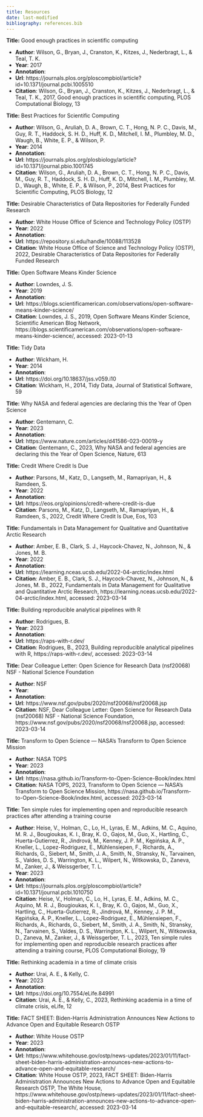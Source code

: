 ```yaml
---
title: Resources
date: last-modified
bibliography: references.bib
---
```


**Title:** Good enough practices in scientific computing  

* **Author**: Wilson, G., Bryan, J., Cranston, K., Kitzes, J., Nederbragt, L., & Teal, T. K.  
* **Year**: 2017  
* **Annotation**:   
* **Url**: https://journals.plos.org/ploscompbiol/article?id=10.1371/journal.pcbi.1005510  
* **Citation**: Wilson, G., Bryan, J., Cranston, K., Kitzes, J., Nederbragt, L., & Teal, T. K., 2017, Good enough practices in scientific computing, PLOS Computational Biology, 13


**Title:** Best Practices for Scientific Computing  

* **Author**: Wilson, G., Aruliah, D. A., Brown, C. T., Hong, N. P. C., Davis, M., Guy, R. T., Haddock, S. H. D., Huff, K. D., Mitchell, I. M., Plumbley, M. D., Waugh, B., White, E. P., & Wilson, P.  
* **Year**: 2014  
* **Annotation**:   
* **Url**: https://journals.plos.org/plosbiology/article?id=10.1371/journal.pbio.1001745  
* **Citation**: Wilson, G., Aruliah, D. A., Brown, C. T., Hong, N. P. C., Davis, M., Guy, R. T., Haddock, S. H. D., Huff, K. D., Mitchell, I. M., Plumbley, M. D., Waugh, B., White, E. P., & Wilson, P., 2014, Best Practices for Scientific Computing, PLOS Biology, 12


**Title:** Desirable Characteristics of Data Repositories for Federally Funded Research  

* **Author**: White House Office of Science and Technology Policy (OSTP)  
* **Year**: 2022  
* **Annotation**:   
* **Url**: https://repository.si.edu/handle/10088/113528  
* **Citation**: White House Office of Science and Technology Policy (OSTP), 2022, Desirable Characteristics of Data Repositories for Federally Funded Research


**Title:** Open Software Means Kinder Science  

* **Author**: Lowndes, J. S.  
* **Year**: 2019  
* **Annotation**:   
* **Url**: https://blogs.scientificamerican.com/observations/open-software-means-kinder-science/  
* **Citation**: Lowndes, J. S., 2019, Open Software Means Kinder Science, Scientific American Blog Network, https://blogs.scientificamerican.com/observations/open-software-means-kinder-science/, accessed: 2023-01-13


**Title:** Tidy Data  

* **Author**: Wickham, H.  
* **Year**: 2014  
* **Annotation**:   
* **Url**: https://doi.org/10.18637/jss.v059.i10  
* **Citation**: Wickham, H., 2014, Tidy Data, Journal of Statistical Software, 59


**Title:** Why NASA and federal agencies are declaring this the Year of Open Science  

* **Author**: Gentemann, C.  
* **Year**: 2023  
* **Annotation**:   
* **Url**: https://www.nature.com/articles/d41586-023-00019-y  
* **Citation**: Gentemann, C., 2023, Why NASA and federal agencies are declaring this the Year of Open Science, Nature, 613


**Title:** Credit Where Credit Is Due  

* **Author**: Parsons, M., Katz, D., Langseth, M., Ramapriyan, H., & Ramdeen, S.  
* **Year**: 2022  
* **Annotation**:   
* **Url**: https://eos.org/opinions/credit-where-credit-is-due  
* **Citation**: Parsons, M., Katz, D., Langseth, M., Ramapriyan, H., & Ramdeen, S., 2022, Credit Where Credit Is Due, Eos, 103


**Title:** Fundamentals in Data Management for Qualitative and Quantitative Arctic Research  

* **Author**: Amber, E. B., Clark, S. J., Haycock-Chavez, N., Johnson, N., & Jones, M. B.  
* **Year**: 2022  
* **Annotation**:   
* **Url**: https://learning.nceas.ucsb.edu/2022-04-arctic/index.html  
* **Citation**: Amber, E. B., Clark, S. J., Haycock-Chavez, N., Johnson, N., & Jones, M. B., 2022, Fundamentals in Data Management for Qualitative and Quantitative Arctic Research, https://learning.nceas.ucsb.edu/2022-04-arctic/index.html, accessed: 2023-03-14


**Title:** Building reproducible analytical pipelines with R  

* **Author**: Rodrigues, B.  
* **Year**: 2023  
* **Annotation**:   
* **Url**: https://raps-with-r.dev/  
* **Citation**: Rodrigues, B., 2023, Building reproducible analytical pipelines with R, https://raps-with-r.dev/, accessed: 2023-03-14


**Title:** Dear Colleague Letter: Open Science for Research Data (nsf20068) NSF - National Science Foundation  

* **Author**: NSF  
* **Year**:   
* **Annotation**:   
* **Url**: https://www.nsf.gov/pubs/2020/nsf20068/nsf20068.jsp  
* **Citation**: NSF, Dear Colleague Letter: Open Science for Research Data (nsf20068) NSF - National Science Foundation, https://www.nsf.gov/pubs/2020/nsf20068/nsf20068.jsp, accessed: 2023-03-14


**Title:** Transform to Open Science — NASA's Transform to Open Science Mission  

* **Author**: NASA TOPS  
* **Year**: 2023  
* **Annotation**:   
* **Url**: https://nasa.github.io/Transform-to-Open-Science-Book/index.html  
* **Citation**: NASA TOPS, 2023, Transform to Open Science — NASA's Transform to Open Science Mission, https://nasa.github.io/Transform-to-Open-Science-Book/index.html, accessed: 2023-03-14


**Title:** Ten simple rules for implementing open and reproducible research practices after attending a training course  

* **Author**: Heise, V., Holman, C., Lo, H., Lyras, E. M., Adkins, M. C., Aquino, M. R. J., Bougioukas, K. I., Bray, K. O., Gajos, M., Guo, X., Hartling, C., Huerta-Gutierrez, R., Jindrová, M., Kenney, J. P. M., Kępińska, A. P., Kneller, L., Lopez-Rodriguez, E., Mühlensiepen, F., Richards, A., Richards, G., Siebert, M., Smith, J. A., Smith, N., Stransky, N., Tarvainen, S., Valdes, D. S., Warrington, K. L., Wilpert, N., Witkowska, D., Zaneva, M., Zanker, J., & Weissgerber, T. L.  
* **Year**: 2023  
* **Annotation**:   
* **Url**: https://journals.plos.org/ploscompbiol/article?id=10.1371/journal.pcbi.1010750  
* **Citation**: Heise, V., Holman, C., Lo, H., Lyras, E. M., Adkins, M. C., Aquino, M. R. J., Bougioukas, K. I., Bray, K. O., Gajos, M., Guo, X., Hartling, C., Huerta-Gutierrez, R., Jindrová, M., Kenney, J. P. M., Kępińska, A. P., Kneller, L., Lopez-Rodriguez, E., Mühlensiepen, F., Richards, A., Richards, G., Siebert, M., Smith, J. A., Smith, N., Stransky, N., Tarvainen, S., Valdes, D. S., Warrington, K. L., Wilpert, N., Witkowska, D., Zaneva, M., Zanker, J., & Weissgerber, T. L., 2023, Ten simple rules for implementing open and reproducible research practices after attending a training course, PLOS Computational Biology, 19


**Title:** Rethinking academia in a time of climate crisis  

* **Author**: Urai, A. E., & Kelly, C.  
* **Year**: 2023  
* **Annotation**:   
* **Url**: https://doi.org/10.7554/eLife.84991  
* **Citation**: Urai, A. E., & Kelly, C., 2023, Rethinking academia in a time of climate crisis, eLife, 12


**Title:** FACT SHEET: Biden-Harris Administration Announces New Actions to Advance Open and Equitable Research OSTP  

* **Author**: White House OSTP  
* **Year**: 2023  
* **Annotation**:   
* **Url**: https://www.whitehouse.gov/ostp/news-updates/2023/01/11/fact-sheet-biden-harris-administration-announces-new-actions-to-advance-open-and-equitable-research/  
* **Citation**: White House OSTP, 2023, FACT SHEET: Biden-Harris Administration Announces New Actions to Advance Open and Equitable Research OSTP, The White House, https://www.whitehouse.gov/ostp/news-updates/2023/01/11/fact-sheet-biden-harris-administration-announces-new-actions-to-advance-open-and-equitable-research/, accessed: 2023-03-14


